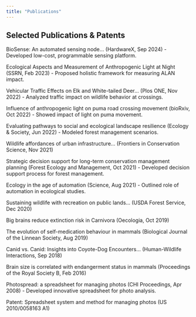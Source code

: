 ```yaml
---
title: "Publications"
---
```


## Selected Publications & Patents

BioSense: An automated sensing node... (HardwareX, Sep 2024) - Developed
low-cost, programmable sensing platform.

Ecological Aspects and Measurement of Anthropogenic Light at Night (SSRN, Feb
2023) - Proposed holistic framework for measuring ALAN impact.

Vehicular Traffic Effects on Elk and White-tailed Deer... (Plos ONE, Nov 2022) -
Analyzed traffic impact on wildlife behavior at crossings.

Influence of anthropogenic light on puma road crossing movement (bioRxiv, Oct
2022) - Showed impact of light on puma movement.

Evaluating pathways to social and ecological landscape resilience (Ecology &
Society, Jun 2022) - Modeled forest management scenarios.

Wildlife affordances of urban infrastructure... (Frontiers in Conservation
Science, Nov 2021)

Strategic decision support for long-term conservation management planning
(Forest Ecology and Management, Oct 2021) - Developed decision support process
for forest management.

Ecology in the age of automation (Science, Aug 2021) - Outlined role of
automation in ecological studies.

Sustaining wildlife with recreation on public lands... (USDA Forest Service, Dec
2020)

Big brains reduce extinction risk in Carnivora (Oecologia, Oct 2019)

The evolution of self-medication behaviour in mammals (Biological Journal of the
Linnean Society, Aug 2019)

Canid vs. Canid: Insights into Coyote-Dog Encounters... (Human-Wildlife
Interactions, Sep 2018)

Brain size is correlated with endangerment status in mammals (Proceedings of the
Royal Society B, Feb 2016)

Photospread: a spreadsheet for managing photos (CHI Proceedings, Apr 2008) -
Developed innovative spreadsheet for photo analysis.

Patent: Spreadsheet system and method for managing photos (US 2010/0058163 A1)
